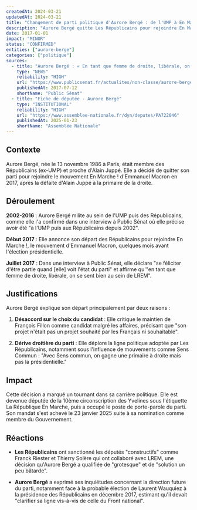 ```yaml
---
createdAt: 2024-03-21
updatedAt: 2024-03-21
title: "Changement de parti politique d'Aurore Bergé : de l'UMP à En Marche"
description: "Aurore Bergé quitte Les Républicains pour rejoindre En Marche en 2017, suscitant des accusations d'opportunisme politique"
date: 2017-01-01
impact: "MINOR"
status: "CONFIRMED"
entities: ["aurore-berge"]
categories: ["politique"]
sources:
  - title: "Aurore Bergé : « En tant que femme de droite, libérale, on se sent bien au sein de LREM »"
    type: "NEWS"
    reliability: "HIGH"
    url: "https://www.publicsenat.fr/actualites/non-classe/aurore-berge-en-tant-que-femme-de-droite-liberale-on-se-sent-bien-au-sein-de-lrem"
    publishedAt: 2017-07-12
    shortName: "Public Sénat"
  - title: "Fiche de députée - Aurore Bergé"
    type: "INSTITUTIONAL"
    reliability: "HIGH"
    url: "https://www.assemblee-nationale.fr/dyn/deputes/PA722046"
    publishedAt: 2025-01-23
    shortName: "Assemblée Nationale"
---
```


## Contexte

Aurore Bergé, née le 13 novembre 1986 à Paris, était membre des Républicains (ex-UMP) et proche d'Alain Juppé. Elle a décidé de quitter son parti pour rejoindre le mouvement En Marche ! d'Emmanuel Macron en 2017, après la défaite d'Alain Juppé à la primaire de la droite.

## Déroulement

**2002-2016** : Aurore Bergé milite au sein de l'UMP puis des Républicains, comme elle l'a confirmé dans une interview à Public Sénat où elle précise avoir été "à l'UMP puis aux Républicains depuis 2002".

**Début 2017** : Elle annonce son départ des Républicains pour rejoindre En Marche !, le mouvement d'Emmanuel Macron, quelques mois avant l'élection présidentielle.

**Juillet 2017** : Dans une interview à Public Sénat, elle déclare "se féliciter d'être partie quand [elle] voit l'état du parti" et affirme qu'"en tant que femme de droite, libérale, on se sent bien au sein de LREM".

## Justifications

Aurore Bergé explique son départ principalement par deux raisons :

1. **Désaccord sur le choix du candidat** : Elle critique le maintien de François Fillon comme candidat malgré les affaires, précisant que "son projet n'était pas un projet souhaité par les Français ni souhaitable".

2. **Dérive droitière du parti** : Elle déplore la ligne politique adoptée par Les Républicains, notamment sous l'influence de mouvements comme Sens Commun : "Avec Sens commun, on gagne une primaire à droite mais pas la présidentielle."

## Impact

Cette décision a marqué un tournant dans sa carrière politique. Elle est devenue députée de la 10ème circonscription des Yvelines sous l'étiquette La République En Marche, puis a occupé le poste de porte-parole du parti. Son mandat s'est achevé le 23 janvier 2025 suite à sa nomination comme membre du Gouvernement.

## Réactions

- **Les Républicains** ont sanctionné les députés "constructifs" comme Franck Riester et Thierry Solère qui ont collaboré avec LREM, une décision qu'Aurore Bergé a qualifiée de "grotesque" et de "solution un peu bâtarde".

- **Aurore Bergé** a exprimé ses inquiétudes concernant la direction future du parti, notamment face à la probable élection de Laurent Wauquiez à la présidence des Républicains en décembre 2017, estimant qu'il devait "clarifier sa ligne vis-à-vis de celle du Front national".
